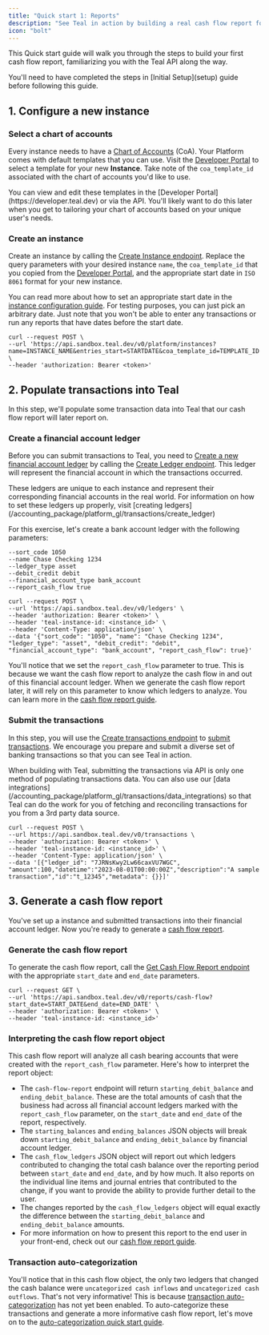 ```yaml
---
title: "Quick start 1: Reports"
description: "See Teal in action by building a real cash flow report for a test instance."
icon: "bolt"
---
```


This Quick start guide will walk you through the steps to build your first cash flow report, familiarizing
you with the Teal API along the way. 

<Note>
  You'll need to have completed the steps in [Initial Setup](setup) 
  guide before following this guide.
</Note>

## 1. Configure a new instance
### Select a chart of accounts
Every instance needs to have a [Chart of Accounts](/accounting_package/platform_gl/configuration/chart_of_accounts_config) (CoA). Your Platform 
comes with default templates that you can use. Visit the [Developer Portal](https://developer.teal.dev) to select
a template for your new **Instance**. Take note of the `coa_template_id` associated with the chart of accounts you'd like to use.

<Tip>
You can view and edit these templates in the [Developer Portal](https://developer.teal.dev) 
or via the API. You'll likely want to do this later when you get to tailoring your chart
of accounts based on your unique user's needs. 
</Tip>

### Create an instance
Create an instance by calling the [Create Instance endpoint](/api-reference/instances/create-instance). Replace the query
parameters with your desired instance `name`, the `coa_template_id` that you
copied from the [Developer Portal](https://developer.teal.dev), and the appropriate start date in `ISO 8061` format for your
new instance.
    
<Note>You can read more about how to set an appropriate start date in the [instance configuration guide](/accounting_package/add_instance). For testing purposes, you can just pick an arbitrary date. Just note that you won't be able to enter any transactions or run any reports that have dates before the start date.</Note>

``` Shell
curl --request POST \
--url 'https://api.sandbox.teal.dev/v0/platform/instances?name=INSTANCE_NAME&entries_start=STARTDATE&coa_template_id=TEMPLATE_ID' \
--header 'authorization: Bearer <token>'
```

## 2. Populate transactions into Teal

In this step, we'll populate some transaction data into Teal that our cash flow report will later report on.

### Create a financial account ledger
Before you can submit transactions to Teal, you need to [Create a new financial account ledger](/accounting_package/platform_gl/transactions/create_ledger) by calling the [Create Ledger endpoint](/api-reference/ledgers/create-ledger). This ledger will represent the financial account in which the transactions occurred.

<Tip>
These ledgers are unique to each instance and represent their corresponding financial accounts in the real world. For information
on how to set these ledgers up properly, visit [creating ledgers](/accounting_package/platform_gl/transactions/create_ledger)
</Tip> 

For this exercise, let's create a bank account ledger with the following parameters:
  ```Shell
  --sort_code 1050
  --name Chase Checking 1234
  --ledger_type asset
  --debit_credit debit
  --financial_account_type bank_account
  --report_cash_flow true
  ```

  ```Shell
  curl --request POST \
  --url 'https://api.sandbox.teal.dev/v0/ledgers' \
  --header 'authorization: Bearer <token>' \
  --header 'teal-instance-id: <instance_id>' \
  --header 'Content-Type: application/json' \
  --data '{"sort_code": "1050", "name": "Chase Checking 1234", "ledger_type": "asset", "debit_credit": "debit", "financial_account_type": "bank_account", "report_cash_flow": true}'
  ```

You'll notice that we set the `report_cash_flow` parameter to true. This is because we want the cash flow report to analyze the cash flow in and out of this financial account ledger. When we generate the cash flow report later, it will rely on this parameter to know which ledgers to analyze. You can learn more in the [cash flow report guide](/reports/cash_flow).

### Submit the transactions
In this step, you will use the [Create transactions endpoint](/api-reference/transactions/create-transactions)
to [submit transactions](/accounting_package/platform_gl/transactions/submitting). We encourage you prepare and submit a diverse set of banking 
transactions so that you can see Teal in action. 

<Tip>
When building with Teal, submitting the transactions via API is only one method of populating transactions data. You can also use our [data integrations](/accounting_package/platform_gl/transactions/data_integrations) 
so that Teal can do the work for you of fetching and reconciling transactions for you from a 3rd party data source.
</Tip>

``` Shell
curl --request POST \
--url https://api.sandbox.teal.dev/v0/transactions \
--header 'authorization: Bearer <token>' \
--header 'teal-instance-id: <instance_id>' \
--header 'Content-Type: application/json' \
--data '[{"ledger_id": "7JRNsKwy2Lw66caxVU7WGC", "amount":100,"datetime":"2023-08-01T00:00:00Z","description":"A sample transaction","id":"t_12345","metadata": {}}]'
```

## 3. Generate a cash flow report

You've set up a instance and submitted transactions into their financial account ledger. Now you're ready to generate a [cash flow report](/reports/cash_flow).

### Generate the cash flow report

To generate the cash flow report, call the [Get Cash Flow Report endpoint](/api-reference/reports/get-cash-flow-report) with the appropriate `start_date` and `end_date` parameters.

``` Shell
curl --request GET \
--url 'https://api.sandbox.teal.dev/v0/reports/cash-flow?start_date=START_DATE&end_date=END_DATE' \
--header 'authorization: Bearer <token>' \
--header 'teal-instance-id: <instance_id>'
```

### Interpreting the cash flow report object

This cash flow report will analyze all cash bearing accounts that were created with the `report_cash_flow` parameter. Here's how to interpret the report object:

- The `cash-flow-report` endpoint will return `starting_debit_balance` and `ending_debit_balance`. These are the total amounts of cash that the business had across all financial account ledgers marked with the `report_cash_flow` parameter, on the `start_date` and `end_date` of the report, respectively.
- The `starting_balances` and `ending_balances` JSON objects will break down `starting_debit_balance` and `ending_debit_balance` by financial account ledger.
- The `cash_flow_ledgers` JSON object will report out which ledgers contributed to changing the total cash balance over the reporting period between `start_date` and `end_date`, and by how much. It also reports on the individual line items and journal entries that contributed to the change, if you want to provide the ability to provide further detail to the user.
- The changes reported by the `cash_flow_ledgers` object will equal exactly the difference between the `starting_debit_balance` and `ending_debit_balance` amounts.
- For more information on how to present this report to the end user in your front-end, check out our [cash flow report guide](/reports/cash_flow).

### Transaction auto-categorization

You'll notice that in this cash flow object, the only two ledgers that changed the cash balance were `uncategorized cash inflows` and `uncategorized cash outflows`. That's not very informative! This is because [transaction auto-categorization](/accounting_package/platform_gl/configuration/categorization_config) has not yet been enabled. To auto-categorize these transactions and generate a more informative cash flow report, let's move on to the [auto-categorization quick start guide](/accounting_package/platform_gl/quickstart_pgl_2).